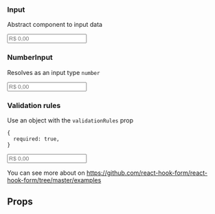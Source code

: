 
<Meta title="Atoms|Forms/Input`s" component={Input} />

### Input

Abstract component to input data

<Preview>
  <Story name="Input text">
    <Row bg="lightGray">
      <Grid columns={1}>
        <Input name="example" placeholder="R$ 0,00" />
      </Grid>
    </Row>
  </Story>
</Preview>

### NumberInput

Resolves as an input type `number`

<Preview>
  <Story name="Input number">
    <Row bg="lightGray">
      <Grid columns={1}>
        <Input
          type="number"
          name="example"
          placeholder="R$ 0,00"
          validationRules={{
            required: true,
            min: 0,
            max: 99,
          }}
        />
      </Grid>
    </Row>
  </Story>
</Preview>

### Validation rules

Use an object with the `validationRules` prop

```
{
  required: true,
}
```

<Preview>
  <Story name="Validations">
    <Row bg="lightGray">
      <Grid columns={1}>
        <Input
          name="example"
          placeholder="R$ 0,00"
          validationRules={{
            required: true,
          }}
        />
      </Grid>
    </Row>
  </Story>
</Preview>

You can see more about on https://github.com/react-hook-form/react-hook-form/tree/master/examples

## Props

<Props of={Input} />
